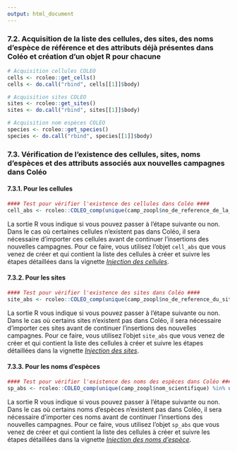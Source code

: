 ```yaml
---
output: html_document
---
```


### 7.2. Acquisition de la liste des cellules, des sites, des noms d'espèce de référence et des attributs déjà présentes dans Coléo et création d'un objet R pour chacune

```r
# Acquisition cellules COLEO
cells <- rcoleo::get_cells()
cells <- do.call("rbind", cells[[1]]$body)

# Acquisition sites COLEO
sites <- rcoleo::get_sites()
sites <- do.call("rbind", sites[[1]]$body)

# Acquisition nom espèces COLEO
species <- rcoleo::get_species()
species <- do.call("rbind", species[[1]]$body)
```

### 7.3. Vérification de l'existence des cellules, sites, noms d'espèces et des attributs associés aux nouvelles campagnes dans Coléo

#### 7.3.1. Pour les cellules

```r
#### Test pour vérifier l'existence des cellules dans Coléo ####
cell_abs <- rcoleo::COLEO_comp(unique(camp_zoopl$no_de_reference_de_la_cellule) %in% unique(cells$cell_code))
```

La sortie R vous indique si vous pouvez passer à l'étape suivante ou non. Dans le cas où certaines cellules n'existent pas dans Coléo, il sera nécessaire d'importer ces cellules avant de continuer l'insertions des nouvelles campagnes. Pour ce faire, vous utilisez l'objet `cell_abs` que vous venez de créer et qui contient la liste des cellules à créer et suivre les étapes détaillées dans la vignette [*Injection des cellules*](https://reseaubiodiversitequebec.github.io/rcoleo/articles/injection-cellules.html).

#### 7.3.2. Pour les sites

```r
#### Test pour vérifier l'existence des sites dans Coléo ####
site_abs <- rcoleo::COLEO_comp(unique(camp_zoopl$no_de_reference_du_site) %in% unique(sites$site_code))
```

La sortie R vous indique si vous pouvez passer à l'étape suivante ou non. Dans le cas où certains sites n'existent pas dans Coléo, il sera nécessaire d'importer ces sites avant de continuer l'insertions des nouvelles campagnes. Pour ce faire, vous utilisez l'objet `site_abs` que vous venez de créer et qui contient la liste des cellules à créer et suivre  les étapes détaillées dans la vignette [*Injection des sites*](injection-sites.html).

#### 7.3.3. Pour les noms d'espèces

```r
#### Test pour vérifier l'existence des noms des espèces dans Coléo ####
sp_abs <- rcoleo::COLEO_comp(unique(camp_zoopl$nom_scientifique) %in% unique(species$name))
```

La sortie R vous indique si vous pouvez passer à l'étape suivante ou non. Dans le cas où certains noms d'espèces n'existent pas dans Coléo, il sera nécessaire d'importer ces noms avant de continuer l'insertions des nouvelles campagnes. Pour ce faire, vous utilisez l'objet `sp_abs` que vous venez de créer et qui contient la liste des cellules à créer et suivre  les étapes détaillées dans la vignette [*Injection des noms d'espèce*](injection-taxa.html).

